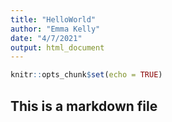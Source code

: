 ```yaml
---
title: "HelloWorld"
author: "Emma Kelly"
date: "4/7/2021"
output: html_document
---
```


```r
knitr::opts_chunk$set(echo = TRUE)
```

## This is a markdown file